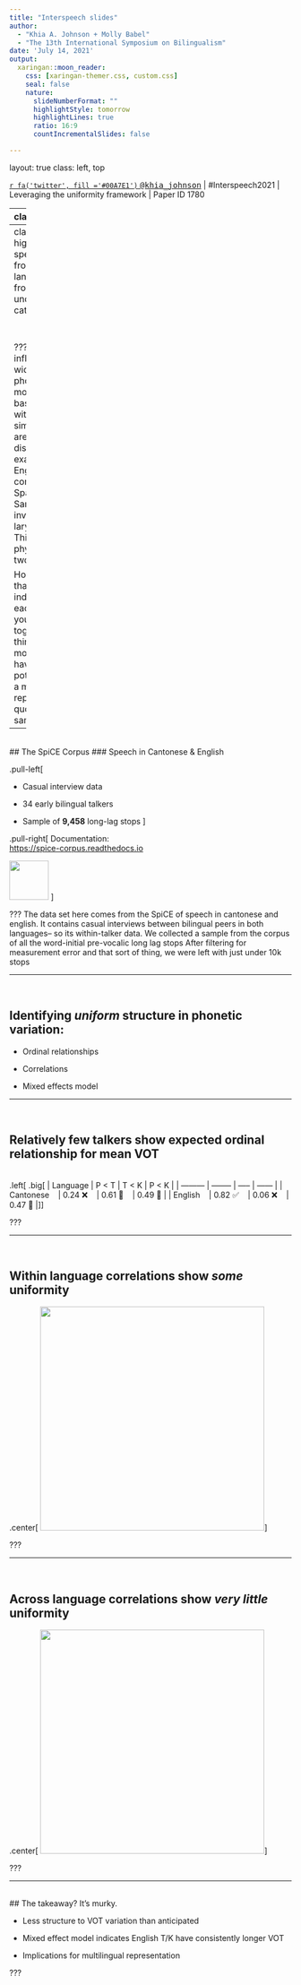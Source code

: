 ```yaml
---
title: "Interspeech slides"
author: 
  - "Khia A. Johnson + Molly Babel"
  - "The 13th International Symposium on Bilingualism"
date: 'July 14, 2021'
output:
  xaringan::moon_reader:
    css: [xaringan-themer.css, custom.css]
    seal: false
    nature:
      slideNumberFormat: ""
      highlightStyle: tomorrow
      highlightLines: true
      ratio: 16:9
      countIncrementalSlides: false

---
```

layout: true
class: left, top

<div class="footer">
<a href="https://twitter.com/khia_johnson">`r fa('twitter', fill ='#00A7E1')` <tt>@khia_johnson</tt></a> | #Interspeech2021 | Leveraging the uniformity framework | Paper ID 1780
</div>

---
class:middle,center
```r
library(fontawesome)
library(tidyverse)
library(ggthemes)

options(htmltools.dir.version = FALSE)
knitr::opts_chunk$set(
  fig.width=9, fig.height=3.5, fig.retina=3,
  out.width = "100%",
  cache = FALSE,
  echo = TRUE,
  message = FALSE, 
  warning = FALSE,
  fig.show = TRUE,
  hiline = TRUE
)

theme_set(theme_clean() + theme(
      legend.title = element_text(face = 'bold', size=10),
      legend.text = element_text(size=10),
      legend.position = 'bottom',
      axis.title.x = element_text(size = 10, face='bold'),
      axis.title.y = element_text(size = 10, face='bold'),
      strip.text = element_text(size=10, face='bold'),
      plot.background = element_blank()
    ))

library(xaringanthemer)
style_duo(
  primary_color = "#ffffff", 
  secondary_color = "#002145",
  text_font_google   = google_font("Montserrat", "400", "400i"),
  code_font_google   = google_font("Fira Mono"),
  header_h1_font_size = '3rem',
  header_h2_font_size = '2.25rem',
  header_h3_font_size = '1.75rem',
  text_font_size = '1.25rem',
  text_color = '#002145',
  code_inline_color = '#00A7E1',
  link_color = '#00A7E1'
)

# extra_css <- list(
#   ".small" = list("font-size" = "80%"),
#   ".big" = list("font-size" = "150%"),
#   ".header" = list("position" = "absolute", "bottom" = "12px", "left"="20px", "font-size" = "80%")
# )
# style_extra_css(css = extra_css, outfile = "custom.css")
```

## Leveraging the uniformity framework to examine crosslinguistic similarity for long-lag stops in spontaneous Cantonese-English bilingual speech

#### Khia A. Johnson

Department of Linguistics<br>University of British Columbia

Interspeech 2021 | Paper ID 1780
---
class:middle
## Do highly similar speech sounds from different langauges arise from the same underlying category?
<br><br>&nbsp;

???
Crosslinguistic influence is widespread at phonetic level, but most of the work is based on research with phonologically similar sounds that are phonetically distinct. A classic example of this is English long lag k, compared to a Spanish short lag k. Same place in the inventory, different laryngeal gesture. This allows you to physically tell the two sounds apart.

How do you asses that things are indeed similar to each other. How do you tell them together? Because things that are the most alike already have the most potential for sharing a mental representation, or quote "being the same."




---

<br> 
## The SpiCE Corpus
### Speech in Cantonese & English

.pull-left[

- Casual interview data

- 34 early bilingual talkers

- Sample of **9,458** long-lag stops 
]

.pull-right[
Documentation: <br><https://spice-corpus.readthedocs.io>

<img src='images/openaccess.png' height=70>
]


???
The data set here comes from the SpiCE of speech in cantonese and english. 
It contains casual interviews between bilingual peers in both languages-- so its within-talker data.
We collected a sample from the corpus of all the word-initial pre-vocalic long lag stops
After filtering for measurement error and that sort of thing, we were left with just under 10k stops

---

<br>

## Identifying *uniform* structure in phonetic variation:

- Ordinal relationships

- Correlations

- Mixed effects model


---

<br> 

## Relatively few talkers show expected ordinal relationship for mean VOT

<br>
.left[
.big[
| Language  | P < T | T < K | P < K | 
| --------- | -------- | ----- | ------ | 
| Cantonese &nbsp;&nbsp; | 0.24 ❌  &nbsp;&nbsp; | 0.61 🤷 &nbsp;&nbsp; | 0.49 🤷 |
| English &nbsp;&nbsp;   | 0.82 ✅  &nbsp;&nbsp; | 0.06 ❌ &nbsp;&nbsp; | 0.47 🤷 |
]
]


???



---

<br>

## Within language correlations show *some* uniformity

.center[
<img src='images/corr-bt.png' height=400>
]


???

---

<br>

## Across language correlations show *very little* uniformity

.center[
<img src='images/corr-in.png' height=400>
]

???

---

<br>
## The takeaway? It's murky.

- Less structure to VOT variation than anticipated

- Mixed effect model indicates English T/K have consistently longer VOT

- Implications for multilingual representation



???


